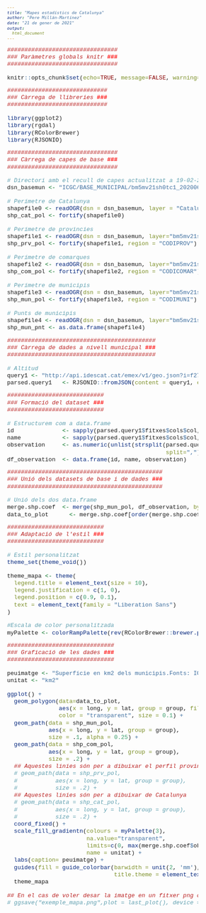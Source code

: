 ```yaml
---
title: "Mapes estadístics de Catalunya"
author: "Pere Millán-Martínez"
date: "21 de gener de 2021"
output:
  html_document
---
```


<style type="text/css">

body, td {
   font-size: 12px;
}
code.r{
  font-family: "Courier New", Courier, monospace;
  font-size: 13px;
	font-style: normal;
	font-variant: normal;
	font-weight: 400;
	line-height: 14.2833px;
	text-align: left;
}
pre {
  font-family: "Courier New", Courier, monospace;
    font-size: 11px;
    font-style: italic;
    font-variant: normal;
    font-weight: 400;
    line-height: 14.2833px;
    text-align: left;
}
</style>

```r
################################
### Paràmetres globals knitr ###
################################

knitr::opts_chunk$set(echo=TRUE, message=FALSE, warning=FALSE, error=FALSE, results='hide', fig.width = 9, fig.height = 7)
```


```r
#############################
### Càrrega de llibreries ###
#############################

library(ggplot2)
library(rgdal)
library(RColorBrewer)
library(RJSONIO)
```

```r
################################
### Càrrega de capes de base ###
################################

# Directori amb el recull de capes actualitzat a 19-02-2021
dsn_basemun <- "ICGC/BASE_MUNICIPAL/bm5mv21sh0tc1_20200601_0"

# Perímetre de Catalunya
shapefile0 <- readOGR(dsn = dsn_basemun, layer = "Catalunya")
shp_cat_pol <- fortify(shapefile0)

# Perímetre de provincies
shapefile1 <- readOGR(dsn = dsn_basemun, layer="bm5mv21sh0tpp1_20200601_0")
shp_prv_pol <- fortify(shapefile1, region = "CODIPROV")

# Perímetre de comarques
shapefile2 <- readOGR(dsn = dsn_basemun, layer="bm5mv21sh0tpc1_20200601_0")
shp_com_pol <- fortify(shapefile2, region = "CODICOMAR")

# Perímetre de municipis
shapefile3 <- readOGR(dsn = dsn_basemun, layer="bm5mv21sh0tpm1_20200601_0")
shp_mun_pol <- fortify(shapefile3, region = "CODIMUNI")

# Punts de municipis
shapefile4 <- readOGR(dsn = dsn_basemun, layer="bm5mv21sh0tcm1_20200601_0")
shp_mun_pnt <- as.data.frame(shapefile4)

```

```r
###########################################
### Càrrega de dades a nivell municipal ###
###########################################

# Altitud
query1 <- "http://api.idescat.cat/emex/v1/geo.json?i=f271&tipus=cat,mun&lang=en"
parsed.query1   <- RJSONIO::fromJSON(content = query1, encoding = 'UTF-8')
```


```r
############################
### Formació del dataset ###
############################

# Estructurem com a data.frame
id              <- sapply(parsed.query1$fitxes$cols$col, function(x) x[[2]])
name            <- sapply(parsed.query1$fitxes$cols$col, function(x) x[[3]])
observation     <- as.numeric(unlist(strsplit(parsed.query1$fitxes$indicadors$i$v[[1]][], 
                                              split=",")))
df_observation  <- data.frame(id, name, observation)
```


```r
#############################################
### Unió dels datasets de base i de dades ###
#############################################

# Unió dels dos data.frame
merge.shp.coef  <- merge(shp_mun_pol, df_observation, by="id", all.x=TRUE)
data_to_plot      <- merge.shp.coef[order(merge.shp.coef$order), ]
```

```r
############################
### Adaptació de l'estil ###
############################

# Estil personalitzat
theme_set(theme_void())

theme_mapa <- theme(
  legend.title = element_text(size = 10),
  legend.justification = c(1, 0),
  legend.position = c(0.9, 0.1),
  text = element_text(family = "Liberation Sans")
)

#Escala de color personalitzada
myPalette <- colorRampPalette(rev(RColorBrewer::brewer.pal(4, "Spectral")))
```

```r
###############################
### Graficació de les dades ###
###############################

peuimatge <- "Superfície en km2 dels municipis.Fonts: ICGC i IDESCAT (EMEX).\nPere Millán-Martínez (2021)"
unitat <- "km2"

ggplot() + 
  geom_polygon(data=data_to_plot, 
               aes(x = long, y = lat, group = group, fill = observation),
               color = "transparent", size = 0.1) +
  geom_path(data = shp_mun_pol,
            aes(x = long, y = lat, group = group),
            size = .1, alpha = 0.25) +
  geom_path(data = shp_com_pol, 
            aes(x = long, y = lat, group = group),
            size = .2) +
  ## Aquestes linies són per a dibuixar el perfil provincial 
  # geom_path(data = shp_prv_pol, 
  #           aes(x = long, y = lat, group = group),
  #           size = .2) +
  ## Aquestes linies són per a dibuixar de Catalunya 
  # geom_path(data = shp_cat_pol, 
  #           aes(x = long, y = lat, group = group),
  #           size = .2) +
  coord_fixed() +
  scale_fill_gradientn(colours = myPalette(3),
                       na.value="transparent",
                       limits=c(0, max(merge.shp.coef$observation, na.rm=TRUE)),
                       name = unitat) +
  labs(caption= peuimatge) +
  guides(fill = guide_colorbar(barwidth = unit(2, 'mm'), 
                               title.theme = element_text(size = 9))) +
  theme_mapa

## En el cas de voler desar la imatge en un fitxer png cal descomentar la següent línia:
# ggsave("exemple_mapa.png",plot = last_plot(), device = "png")
```
